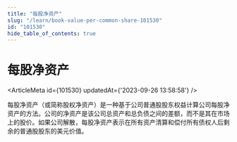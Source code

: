 ```yaml
---
title: "每股净资产"
slug: "/learn/book-value-per-common-share-101530"
id: "101530"
hide_table_of_contents: true
---
```



# 每股净资产

<ArticleMeta id={101530} updatedAt={'2023-09-26 13:58:58'} />
<div className='border-solid border-b border-t-0 my-4 border-[var(--ifm-color-gray-300)]' />

每股净资产（或简称股权净资产）是一种基于公司普通股股东权益计算公司每股净资产的方法。公司的净资产是该公司总资产和总负债之间的差额，而不是其在市场上的股价。如果公司解散，每股净资产表示在所有资产清算和偿付所有债权人后剩余的普通股股东的美元价值。
